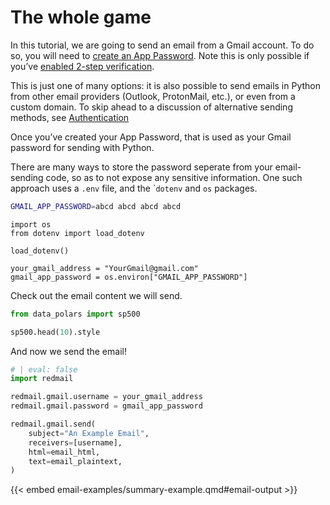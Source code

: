 # The whole game

<!-- 
* Preview of nice email result
* Connecting to gmail
* Writing the email content
* Sending the email
* Content: Sending a fancier email
* Configuring: subject and attachments
* Orchestration: testing email 
-->



In this tutorial, we are going to send an email from a Gmail account. To do so, you will need to [create an App Password](https://support.google.com/accounts/answer/185833). Note this is only possible if you've [enabled 2-step verification](https://support.google.com/accounts/answer/185839).

<!--
I'm hestitant to directly put links like this: https://myaccount.google.com/apppasswords
Because it will instantly prompt the user to login to their gmail account, which might feel sketchy on a webpage from an unknown url.
-->

::: {.callout-tip}
This is just one of many options: it is also possible to send emails in Python from other email providers (Outlook, ProtonMail, etc.), or even from a custom domain. To skip ahead to a discussion of alternative sending methods, see [Authentication](orchestrating-auth.qmd)
:::

Once you've created your App Password, that is used as your Gmail password for sending with Python. 

There are many ways to store the password seperate from your email-sending code, so as to not expose any sensitive information. One such approach uses a `.env` file, and the ``dotenv` and `os` packages.

```.sh
GMAIL_APP_PASSWORD=abcd abcd abcd abcd
```

```.python
import os
from dotenv import load_dotenv

load_dotenv()

your_gmail_address = "YourGmail@gmail.com"
gmail_app_password = os.environ["GMAIL_APP_PASSWORD"]
```

Check out the email content we will send.

<!-- {{< embed email-examples/summary-example.qmd#abc >}} -->


```python
from data_polars import sp500

sp500.head(10).style

```

And now we send the email!

```python
# | eval: false
import redmail

redmail.gmail.username = your_gmail_address
redmail.gmail.password = gmail_app_password

redmail.gmail.send(
    subject="An Example Email",
    receivers=[username],
    html=email_html,
    text=email_plaintext,
)
```

<!-- 
Explain why email_plaintext is there?
-->

{{< embed email-examples/summary-example.qmd#email-output >}}
